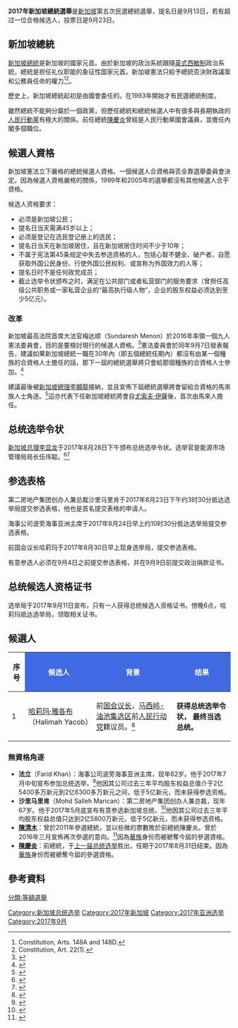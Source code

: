 {{Infobox election
|election_name     = 2017年新加坡總統大選
|country           = 新加坡
|type              = presidential
|previous_election = 2011年新加坡總統選舉
|previous_year     = 2011年
|election_date     = 2017年9月13日
|next_election     = 2023年新加坡總統選舉
|next_year         = 2023年
|title             = 總統
|image1            = [[Image:Halimah_Yacob_APEC_Women_and_the_Economy_Forum_2012.jpg|x150px]]
|nominee1          = [[哈莉瑪·雅各布|哈莉瑪·雅各布]]
|popular_vote1     = '''自動當選'''
|party1            = [[無黨籍|無黨籍]]
|before_election   = [[陳慶炎|陳慶炎]]
|before_party      = [[無黨籍|無黨籍]]
|after_election    = [[哈莉瑪·雅各布|哈莉瑪·雅各布]]
|after_party       = [[無黨籍|無黨籍]]
}}
{{新加坡政治}}

'''2017年新加坡總統選舉'''是[[新加坡|新加坡]]第五次民選總統選舉，提名日是9月13日，若有超过一位合格候选人，投票日是9月23日。

==新加坡總統==
{{main|新加坡總統}}
[[新加坡總統|新加坡總統]]是新加坡的國家元首。由於新加坡的政治系統跟隨[[英國|英式]][[西敏制|西敏制]]政治系統，總統是担任礼仪职能的象征性国家元首。新加坡憲法只給予總統否決財政議案和公務員任命的權力<ref>Constitution, Arts. 148A and 148D.</ref><ref>Constitution, Art. 22(1).</ref>。

歷史上，新加坡總統起初是由國會委任的。在1993年開始才有民選總統制度。

雖然總統不能夠分屬於一個政黨，但歷任總統和總統候選人中有很多與長期執政的[[人民行動黨|人民行動黨]]有極大的關係。前任總統[[陳慶炎|陳慶炎]]曾經是人民行動黨國會議員，並擔任內閣多個職位。

==候選人資格==
新加坡憲法立下嚴格的總統候選人資格。一個候選人合資格與否全靠選舉委員會決定。因為候選人資格嚴格的關係，1999年和2005年的選舉都沒有其他候選人合乎資格。

候选人资格要求：
* 必须是新加坡公民；
* 提名日当天需满45岁以上；
* 必须是登记在选民登记册上的选民；
* 提名日当天在新加坡居住，且在新加坡居住时间不少于10年；
* 不属于宪法第45条规定中失去参选资格的人，包括心智不健全、破产者，自愿获取外国公民身份、行使外国公民权利、或宣称为外国效力的人等；
* 提名日时不是任何政党成员；
* 截止选举令状颁布之时，满足在公共部门或者私营部门的服务要求（曾担任高级公共职务或一家私营企业的“最高执行级人物”，企业的股东权益必须达到至少5亿元）。

===改革===
新加坡最高法院首席大法官梅达顺（Sundaresh Menon）於2016年率領一個九人憲法委員會，目的是要檢討現行的候選人資格。<ref name=criteria>{{cite web|last1=Lee|first1=Pearl|last2=Chong|first2=Zi Liang|title=Tan Cheng Bock's 2nd presidential bid: It's a tactical move, say political observers|url=http://www.straitstimes.com/politics/tan-cheng-bocks-2nd-presidential-bid-its-a-tactical-move-say-political-observers|publisher=[[The_Straits_Times|The Straits Times]]|accessdate=13 March 2016|archive-date=2018-12-11|archive-url=https://web.archive.org/web/20181211002508/https://www.straitstimes.com/politics/tan-cheng-bocks-2nd-presidential-bid-its-a-tactical-move-say-political-observers|dead-url=no}}</ref>憲法委員會於同年9月7日發表報告，建議如果新加坡總統一職在30年內（即五個總統任期內）都沒有由某一個種族的合資格人士擔任的話，那下一屆的總統選舉將只會給那個種族的合資格人士參加。<ref>{{cite news|author1=Lianne Chia|title=Review of Elected Presidency: Commission proposes mechanism to safeguard racial representation|url=http://www.channelnewsasia.com/news/singapore/review-of-elected-presidency-commission-proposes-mechanism-to/3105810.html|accessdate=2017-02-22|work=亞洲新聞台|date=2016-09-07|archive-date=2017-02-22|archive-url=https://web.archive.org/web/20170222194731/http://www.channelnewsasia.com/news/singapore/review-of-elected-presidency-commission-proposes-mechanism-to/3105810.html|dead-url=no}}</ref>

建議最後被[[新加坡總理|新加坡總理]][[李顯龍|李顯龍]]接納，並且宣佈下屆總統選舉將會留給合資格的馬來族人士角逐。<ref>{{cite news|author1=Siau Ming En|title=Next presidential election to be reserved for Malay candidates|url=http://www.todayonline.com/singapore/next-presidential-election-be-reserved-malay-candidates|accessdate=2017-02-22|work=TodayONLINE|date=2017-11-09|archive-date=2018-12-10|archive-url=https://web.archive.org/web/20181210225508/https://www.todayonline.com/singapore/next-presidential-election-be-reserved-malay-candidates|dead-url=no}}</ref>這亦代表下任新加坡總統將會自[[尤索夫·伊薩|尤索夫·伊薩]]後，首次由馬來人擔任。

==总统选举令状==
[[新加坡总理|新加坡总理]][[李显龙|李显龙]]于2017年8月28日下午颁布总统选举令状。选举官是能源市场管理局局长伍伟聪。<ref>{{Cite web |url=http://www.channel8news.sg/news8/singapore/20170828-sg-writ/3810534.html |title=总理今天颁布选举令状 提名日9月13日 投票日9月23日 |accessdate=2017-09-01 |archive-date=2017-12-16 |archive-url=https://web.archive.org/web/20171216163148/http://www.channel8news.sg/news8/singapore/20170828-sg-writ/3810534.html |dead-url=no }}</ref><ref>{{Cite web |url=https://www.facebook.com/leehsienloong/posts/1585783824817651 |title=存档副本 |accessdate=2017-09-01 |archive-date=2019-02-14 |archive-url=https://web.archive.org/web/20190214205859/https://www.facebook.com/leehsienloong/posts/1585783824817651 |dead-url=no }}</ref>

==参选表格==
第二房地产集团创办人兼总裁沙里马里肯于2017年8月23日下午约3时30分抵达选举局提交参选表格，他也是首名提交表格的申请人。

海事公司波旁海事亚洲主席于2017年8月24日早上约10时30分抵达选举局提交参选表格。

前国会议长哈莉玛于2017年8月30日早上现身选举局，提交参选表格。

有意参选人必须在9月4日之前提交参选表格，并在9月9日前提交政治捐款证书。

==总统候选人资格证书==
选举局于2017年9月11日宣布，只有一人获得总统候选人资格证书。傍晚6点，哈莉玛抵达选举局，领取相关证书。

==候選人==
{| class="wikitable"
!序号
! style="background: RoyalBlue; color: white;" |候选人
! style="background: RoyalBlue; color: white;" |背景
! style="background: RoyalBlue; color: white;" |结果
|-
|1
|[[哈莉玛·雅各布|哈莉玛·雅各布]]（Halimah Yacob）
|前[[新加坡國會議長列表|国会议长]]，[[马西岭-油池集选区|马西岭-油池集选区]]前[[人民行动党|人民行动党]]籍议员。<ref>{{Cite web |url=http://www.channel8news.sg/news8/specialreports/pe2017/candidates#tabs-8 |title=有意参选人：哈莉玛 |accessdate=2017-09-01 |archive-date=2017-09-22 |archive-url=https://web.archive.org/web/20170922095613/http://www.channel8news.sg/news8/specialreports/pe2017/candidates#tabs-8 |dead-url=no }}</ref>
|'''获得总统选举令状，'''
'''最终当选总统。'''
|}
===無資格角逐===
*'''法立'''（Farid Khan）：海事公司波旁海事亚洲主席，现年62岁。他于2017年7月中旬宣布参加总统选举。<ref>{{Cite web |url=http://www.channel8news.sg/news8/specialreports/pe2017/candidates#tabs-9 |title=有意参选人：法立 |accessdate=2017-09-01 |archive-date=2017-09-22 |archive-url=https://web.archive.org/web/20170922095613/http://www.channel8news.sg/news8/specialreports/pe2017/candidates#tabs-9 |dead-url=no }}</ref>他因其公司过去三年平均股东权益总值介于2亿5400多万新元到2亿6300多万新元之间，低于5亿新元，而未获得参选资格。
*'''沙里马里肯'''（Mohd Salleh Marican）：第二房地产集团创办人兼总裁，现年67岁。他于2017年5月底宣布有意参选新加坡总统。<ref>{{Cite web |url=http://www.channel8news.sg/news8/specialreports/pe2017/candidates#tabs-10 |title=有意参选人：沙里马里肯 |accessdate=2017-09-01 |archive-date=2017-09-22 |archive-url=https://web.archive.org/web/20170922095613/http://www.channel8news.sg/news8/specialreports/pe2017/candidates#tabs-10 |dead-url=no }}</ref>他因其公司过去三年平均股东权益总值只达到2亿5800万新元，低于5亿新元，而未获得参选资格。
*'''[[陳清木|陳清木]]'''：曾於2011年參選總統，並以些微的票數敗於前總統陳慶炎。曾於2016年三月宣佈再次參選的意向。<ref>{{cite web | title=Tan Cheng Bock to make second bid for S'pore presidency | work=[[Today_(Singapore_newspaper)|Today]] | url=http://www.todayonline.com/singapore/tan-cheng-bock-says-he-will-contest-next-presidential-elections | accessdate=12 March 2016 | archive-date=2016-03-13 | archive-url=https://web.archive.org/web/20160313171823/http://www.todayonline.com/singapore/tan-cheng-bock-says-he-will-contest-next-presidential-elections | dead-url=no }}</ref>因為[[漢族|華族]]身份而被褫奪今屆的參選資格。
*'''[[陳慶炎|陳慶炎]]'''：前總統，于[[2011年新加坡总统选举|上一届总统选举]]胜出，任期于2017年8月31日结束。因為[[漢族|華族]]身份而被褫奪今屆的參選資格。

==參考資料==
{{Reflist|33em}}

{{Authority control}}
{{新加坡選舉}}
[[Category:新加坡总统选举|Category:新加坡总统选举]]
[[Category:2017年新加坡|Category:2017年新加坡]]
[[Category:2017年亚洲选举|Category:2017年亚洲选举]]
[[Category:2017年9月|Category:2017年9月]]
[[分類:等額選舉|分類:等額選舉]]